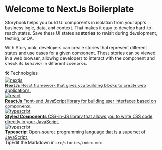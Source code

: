 


<Meta title="Home" />

<style>
  {`
    .center {
      width: 100%;
      display: flex;
      align-items: center;
      justify-content: center;
    }

    .textCenter {
      text-align: center;
    }

    .subheading {
      --mediumdark: '#999999';
      font-weight: 700;
      font-size: 13px;
      color: #999;
      letter-spacing: 6px;
      line-height: 24px;
      text-transform: uppercase;
      margin-bottom: 12px;
      margin-top: 40px;
    }

    .link-list {
      display: grid;
      grid-template-columns: 1fr;
      grid-template-rows: 1fr 1fr;
      row-gap: 10px;
    }

    @media (min-width: 620px) {
      .link-list {
        row-gap: 20px;
        column-gap: 20px;
        grid-template-columns: 1fr 1fr;
      }
    }

    @media all and (-ms-high-contrast:none) {
    .link-list {
        display: -ms-grid;
        -ms-grid-columns: 1fr 1fr;
        -ms-grid-rows: 1fr 1fr;
      }
    }

    .link-item {
      display: block;
      padding: 20px;
      border: 1px solid #00000010;
      border-radius: 5px;
      transition: background 150ms ease-out, border 150ms ease-out, transform 150ms ease-out;
      color: #333333;
      display: flex;
      align-items: flex-start;
    }

    .link-item:hover {
      border-color: #1EA7FD50;
      transform: translate3d(0, -3px, 0);
      box-shadow: rgba(0, 0, 0, 0.08) 0 3px 10px 0;
    }

    .link-item:active {
      border-color: #1EA7FD;
      transform: translate3d(0, 0, 0);
    }

    .link-item strong {
      font-weight: 700;
      display: block;
      margin-bottom: 2px;
    }

    .link-item-img-wrapper {
      height: 40px;
      width: 40px;
      margin-right: 15px;
      flex: none;
    }

    .link-item span,
    .link-item p {
      margin: 0;
      font-size: 14px;
      line-height: 20px;
    }

    .tip {
      display: inline-block;
      border-radius: 1em;
      font-size: 11px;
      line-height: 12px;
      font-weight: 700;
      background: #E7FDD8;
      color: #66BF3C;
      padding: 4px 12px;
      margin-right: 10px;
      vertical-align: top;
    }

    .tip-wrapper {
      font-size: 13px;
      line-height: 20px;
      margin-top: 40px;
      margin-bottom: 40px;
    }

    .tip-wrapper code {
      font-size: 12px;
      display: inline-block;
    }
  `}
</style>

<div className="center">
  <Logo hasShadow={false} />
</div>

<br />
<br />

<h1 className="textCenter">Welcome to NextJs Boilerplate</h1>

Storybook helps you build UI components in isolation from your app's business logic, data, and context.
That makes it easy to develop hard-to-reach states. Save these UI states as **stories** to revisit during development, testing, or QA.

With Storybook, developers can create stories that represent different states and use cases for a given component. These stories can be viewed in a web browser, allowing developers to interact with the component and check its behavior in different scenarios.

<div className="subheading">🛠 Technologies</div>

<div className="link-list">
  <a className="link-item" href="https://nextjs.org" target="_blank">
    <div className="link-item-img-wrapper">
      <Image
        src="https://raw.githubusercontent.com/devicons/devicon/1119b9f84c0290e0f0b38982099a2bd027a48bf1/icons/nextjs/nextjs-original.svg"
        width={48}
        height={48}
        alt="nextjs"
      />
    </div>
    <span>
      <strong>NextJs</strong>
      React framework that gives you building blocks to create web applications.
    </span>
  </a>
  <a className="link-item" href="https://react.dev" target="_blank">
    <div className="link-item-img-wrapper">
      <Image
        src="https://raw.githubusercontent.com/devicons/devicon/1119b9f84c0290e0f0b38982099a2bd027a48bf1/icons/react/react-original.svg"
        width={48}
        height={48}
        alt="react"
      />
    </div>
    <span>
      <strong>ReactJs</strong>
      Front-end JavaScript library for building user interfaces based on components.
    </span>
  </a>
  <a className="link-item" href="https://styled-components.com" target="_blank">
    <div className="link-item-img-wrapper">
      <Image
        src="https://raw.githubusercontent.com/tandpfun/skill-icons/59059d9d1a2c092696dc66e00931cc1181a4ce1f/icons/StyledComponents.svg"
        width={48}
        height={48}
        alt="typescript"
      />
    </div>
    <span>
      <strong>Styled Components</strong>
      CSS-in-JS library that allows you to write CSS code directly in your JavaScript.
    </span>
  </a>
  <a
    className="link-item"
    href="https://www.typescriptlang.org"
    target="_blank"
  >
    <div className="link-item-img-wrapper">
      <Image
        src="https://raw.githubusercontent.com/devicons/devicon/1119b9f84c0290e0f0b38982099a2bd027a48bf1/icons/typescript/typescript-original.svg"
        width={48}
        height={48}
        alt="typescript"
      />
    </div>
    <span>
      <strong>Typescript</strong>
      Open-source programming language that is a superset of JavaScript.
    </span>
  </a>
</div>

<div className="tip-wrapper">
  <span className="tip">Tip</span>Edit the Markdown in
  <code>src/stories/index.mdx</code>
</div>
